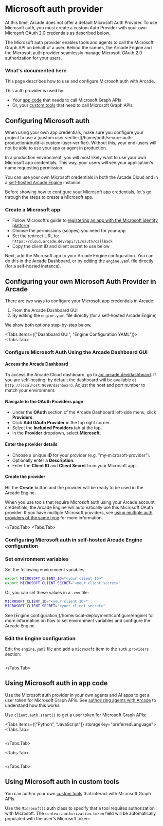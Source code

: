 
# Microsoft auth provider

<Note>
  At this time, Arcade does not offer a default Microsoft Auth Provider. To use
  Microsoft auth, you must create a custom Auth Provider with your own Microsoft
  OAuth 2.0 credentials as described below.
</Note>

The Microsoft auth provider enables tools and agents to call the Microsoft Graph API on behalf of a user. Behind the scenes, the Arcade Engine and the Microsoft auth provider seamlessly manage Microsoft OAuth 2.0 authorization for your users.

### What's documented here

This page describes how to use and configure Microsoft auth with Arcade.

This auth provider is used by:

- Your [app code](#using-microsoft-auth-in-app-code) that needs to call Microsoft Graph APIs
- Or, your [custom tools](#using-microsoft-auth-in-custom-tools) that need to call Microsoft Graph APIs

## Configuring Microsoft auth

<Note>
  When using your own app credentials, make sure you configure your project to use a [custom user verifier](/home/auth/secure-auth-production#build-a-custom-user-verifier). Without this, your end-users will not be able to use your app or agent in production.
</Note>

In a production environment, you will most likely want to use your own Microsoft app credentials. This way, your users will see your application's name requesting permission.

You can use your own Microsoft credentials in both the Arcade Cloud and in a [self-hosted Arcade Engine](/home/local-deployment/install/local) instance.

Before showing how to configure your Microsoft app credentials, let's go through the steps to create a Microsoft app.

### Create a Microsoft app

- Follow Microsoft's guide to [registering an app with the Microsoft identity platform](https://learn.microsoft.com/en-us/entra/identity-platform/quickstart-register-app)
- Choose the permissions (scopes) you need for your app
- Set the redirect URL to: `https://cloud.arcade.dev/api/v1/oauth/callback`
- Copy the client ID and client secret to use below

Next, add the Microsoft app to your Arcade Engine configuration. You can do this in the Arcade Dashboard, or by editing the `engine.yaml` file directly (for a self-hosted instance).

## Configuring your own Microsoft Auth Provider in Arcade

There are two ways to configure your Microsoft app credentials in Arcade:

1. From the Arcade Dashboard GUI
2. By editing the `engine.yaml` file directly (for a self-hosted Arcade Engine)

We show both options step-by-step below.

<Tabs items={["Dashboard GUI", "Engine Configuration YAML"]}>
<Tabs.Tab>

### Configure Microsoft Auth Using the Arcade Dashboard GUI

<Steps>

#### Access the Arcade Dashboard

To access the Arcade Cloud dashboard, go to [api.arcade.dev/dashboard](https://api.arcade.dev/dashboard). If you are self-hosting, by default the dashboard will be available at `http://localhost:9099/dashboard`. Adjust the host and port number to match your environment.

#### Navigate to the OAuth Providers page

- Under the **OAuth** section of the Arcade Dashboard left-side menu, click **Providers**.
- Click **Add OAuth Provider** in the top right corner.
- Select the **Included Providers** tab at the top.
- In the **Provider** dropdown, select **Microsoft**.

#### Enter the provider details

- Choose a unique **ID** for your provider (e.g. "my-microsoft-provider").
- Optionally enter a **Description**.
- Enter the **Client ID** and **Client Secret** from your Microsoft app.

#### Create the provider

Hit the **Create** button and the provider will be ready to be used in the Arcade Engine.

</Steps>

When you use tools that require Microsoft auth using your Arcade account credentials, the Arcade Engine will automatically use this Microsoft OAuth provider. If you have multiple Microsoft providers, see [using multiple auth providers of the same type](/home/auth-providers#using-multiple-providers-of-the-same-type) for more information.

</Tabs.Tab>
<Tabs.Tab>

### Configuring Microsoft auth in self-hosted Arcade Engine configuration

<Steps>

### Set environment variables

Set the following environment variables:

```bash
export MICROSOFT_CLIENT_ID="<your client ID>"
export MICROSOFT_CLIENT_SECRET="<your client secret>"
```

Or, you can set these values in a `.env` file:

```bash
MICROSOFT_CLIENT_ID="<your client ID>"
MICROSOFT_CLIENT_SECRET="<your client secret>"
```

<Tip>
  See [Engine configuration](/home/local-deployment/configure/engine) for more information on how
  to set environment variables and configure the Arcade Engine.
</Tip>

### Edit the Engine configuration

Edit the `engine.yaml` file and add a `microsoft` item to the `auth.providers` section:

```yaml file=<rootDir>/examples/code/integrations/microsoft/config_provider.engine.yaml {3-9}

```

</Steps>

</Tabs.Tab>
</Tabs>

## Using Microsoft auth in app code

Use the Microsoft auth provider in your own agents and AI apps to get a user token for Microsoft Graph APIs. See [authorizing agents with Arcade](/home/auth/how-arcade-helps) to understand how this works.

Use `client.auth.start()` to get a user token for Microsoft Graph APIs:

<Tabs items={["Python", "JavaScript"]} storageKey="preferredLanguage">
<Tabs.Tab>

```python file=<rootDir>/examples/code/integrations/microsoft/custom_auth.py {8-12}

```

</Tabs.Tab>

<Tabs.Tab>

```javascript file=<rootDir>/examples/code/integrations/microsoft/custom_auth.js {8-10}

```

</Tabs.Tab>

</Tabs>

## Using Microsoft auth in custom tools

You can author your own [custom tools](/home/build-tools/create-a-toolkit) that interact with Microsoft Graph APIs.

Use the `Microsoft()` auth class to specify that a tool requires authorization with Microsoft. The `context.authorization.token` field will be automatically populated with the user's Microsoft token:

```python file=<rootDir>/examples/code/integrations/microsoft/custom_tool.py {5-6,9-13,20}

```
